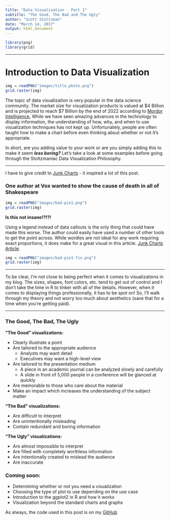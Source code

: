 ```yaml
---
title: "Data Visualization - Part 1"
subtitle: "The Good, The Bad and The Ugly"
author: "Scott Stoltzman"
date: "March 14, 2017"
output: html_document
---
```


```r
library(png)
library(grid)
```
----  

# Introduction to Data Visualization

```r
img = readPNG("images/title_photo.png")
grid.raster(img)
```

The topic of data visualization is very popular in the data science community. The market size for visualization products is valued at $4 Billion and is projected to reach 
$7 Billion by the end of 2022 according to [Mordor Intelligence.](https://www.mordorintelligence.com/industry-reports/data-visualization-applications-market-future-of-decision-making-industry) While we have seen amazing advances in the technology to display information, the understanding of how, why, and when to use visualization techniques has not kept up. Unfortunately, people are often taught how to make a chart before even thinking about whether or not it's appropriate.  

In short, are you adding value to your work or are you simply adding this to make it seem ***less boring?*** Let's take a look at some examples before going through the Stoltzmaniac Data Visualization Philosophy.

---- 

I have to give credit to [Junk Charts](http://junkcharts.typepad.com/) - it inspired a lot of this post.

### One author at Vox wanted to show the cause of death in all of Shakespeare

```r
img = readPNG("images/bad-pie1.png")
grid.raster(img)
```
    

**Is this not insane!?!?!**  

Using a legend instead of data callouts is the only thing that could have made this worse. The author could easily have used a number of other tools to get the point across. While wordles are not ideal for any work requiring exact proportions, it does make for a great visual in this article. [Junk Charts Article](http://junkcharts.typepad.com/junk_charts/2016/03/which-way-to-die-the-bard-asked-onelesspie.html).
  

```r
img = readPNG("images/bad-pie1-fix.png")
grid.raster(img)
```
----  

To be clear, I'm not close to being perfect when it comes to visualizations in my blog. The sizes, shapes, font colors, etc. tend to get out of control and I don't take the time in R to tinker with all of the details. However, when it comes to displaying things professionally, it has to be spot on! So, I'll walk through my theory and not worry too much about aesthetics (save that for a time when you're getting paid).

----

### The Good, The Bad, The Ugly  

**"The Good" visualizations:**  

- Clearly illustrate a point  
- Are tailored to the appropriate audience  
    - Analysts may want detail  
    - Executives may want a high-level view  
- Are tailored to the presentation medium  
    - A piece in an academic journal can be analyzed slowly and carefully  
    - A slide in front of 5,000 people in a conference will be glanced at quickly  
- Are memorable to those who care about the material  
- Make an impact which increases the understanding of the subject matter  

**"The Bad" visualizations:**  

- Are difficult to interpret  
- Are unintentionally misleading  
- Contain redundant and boring information  

**"The Ugly" visualizations:**  

- Are almost impossible to interpret  
- Are filled with completely worthless information  
- Are intentionally created to mislead the audience  
- Are inaccurate  

### Coming soon:  

- Determining whether or not you need a visualization  
- Choosing the type of plot to use depending on the use case  
- Introduction to the ggplot2 in R and how it works  
- Visualization beyond the standard charts and graphs  

As always, the code used in this post is on my [GitHub](https://github.com/stoltzmaniac/Data-Visualization-Lesson)